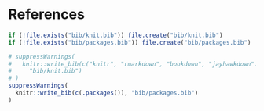 # References {-}

\setlength{\parindent}{-15pt}
\setlength{\leftskip}{15pt}
\noindent

```r
if (!file.exists("bib/knit.bib")) file.create("bib/knit.bib")
if (!file.exists("bib/packages.bib")) file.create("bib/packages.bib")

# suppressWarnings(
#   knitr::write_bib(c("knitr", "rmarkdown", "bookdown", "jayhawkdown"),
#     "bib/knit.bib")
# )
suppressWarnings(
  knitr::write_bib(c(.packages()), "bib/packages.bib")
)
```

<div id="refs"></div>

\setlength{\parindent}{15pt}
\setlength{\leftskip}{0pt}
